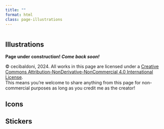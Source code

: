 ```yaml
---
title: ""
format: html
class: page-illustrations
---
```


::: {.page-icon}
<img src="img/icons/illustrations.svg" alt="" aria-hidden="true">
:::

## Illustrations

**Page under construction! *Come back soon!* **



© cecibaldoni, 2024. All works in this page are licensed under a [Creative Commons Attribution-NonDerivative-NonCommercial 4.0 International License](https://creativecommons.org/licenses/by-nc-nd/4.0). <br> This means you’re welcome to share anything from this page for non-commercial purposes as long as you credit me as the creator!

## Icons


## Stickers
